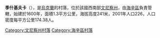 {{coord|48|47|40|N|29|35|13|E|scale:30000|display=title}}

'''季什基夫卡'''（{{lang-uk|Тишківка}}），是[[烏克蘭|烏克蘭]]的村落，位於該國西南部[[文尼察州|文尼察州]]，由[[海辛區|海辛區]]負責管轄，始建於1600年，面積1.3平方公里，海拔高度241米，2001年人口226，人口密度每平方公里174.38人。

[[Category:文尼察州村落|Category:文尼察州村落]]
[[Category:海辛區村落|Category:海辛區村落]]


{{Vinnytsia-geo-stub}}